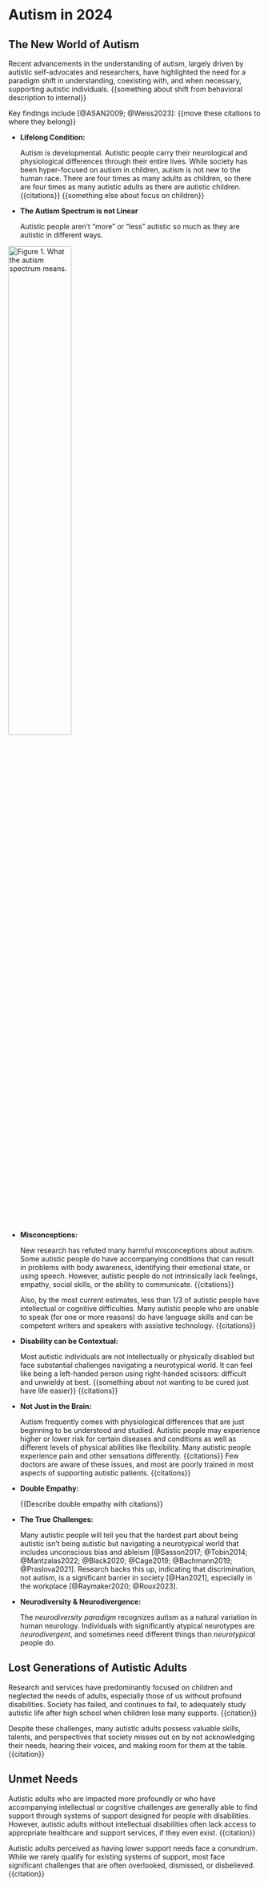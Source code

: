 # Autism in 2024 {#sec-autism2024}

## The New World of Autism

Recent advancements in the understanding of autism, largely driven by autistic self-advocates and researchers, have highlighted the need for a paradigm shift in understanding, coexisting with, and when necessary, supporting autistic individuals. {{something about shift from behavioral description to internal}}

Key findings include [@ASAN2009; @Weiss2023]: {{move these citations to where they belong}}

-   **Lifelong Condition:**

    Autism is developmental. Autistic people carry their neurological and physiological differences through their entire lives. While society has been hyper-focused on autism in children, autism is not new to the human race. There are four times as many adults as children, so there are four times as many autistic adults as there are autistic children. {{citations}} {{something else about focus on children}}

-   **The Autism Spectrum is not Linear**

    Autistic people aren't "more" or "less" autistic so much as they are autistic in different ways.

[![Figure 1. What the autism spectrum means.](media/autism_spectrum.jpeg "https://www.instagram.com/p/Cb2ykmTM0TN/?hl=en&img_index=1"){#fig-autism-spectrum fig-alt="Sketch of radar chart vs linear spectrum to illustrate autism. By https://linktr.ee/Autism_Sketches" fig-align="center" width="50%"}](https://www.instagram.com/p/Cb2ykmTM0TN/?hl=en&img_index=1)

-   **Misconceptions:**

    New research has refuted many harmful misconceptions about autism. Some autistic people do have accompanying conditions that can result in problems with body awareness, identifying their emotional state, or using speech. However, autistic people do not intrinsically lack feelings, empathy, social skills, or the ability to communicate. {{citations}}

    Also, by the most current estimates, less than 1/3 of autistic people have intellectual or cognitive difficulties. Many autistic people who are unable to speak (for one or more reasons) do have language skills and can be competent writers and speakers with assistive technology. {{citations}}

-   **Disability can be Contextual:**

    Most autistic individuals are not intellectually or physically disabled but face substantial challenges navigating a neurotypical world. It can feel like being a left-handed person using right-handed scissors: difficult and unwieldy at best. {{something about not wanting to be cured just have life easier}} {{citations}}

-   **Not Just in the Brain:**

    Autism frequently comes with physiological differences that are just beginning to be understood and studied. Autistic people may experience higher or lower risk for certain diseases and conditions as well as different levels of physical abilities like flexibility. Many autistic people experience pain and other sensations differently. {{citations}} Few doctors are aware of these issues, and most are poorly trained in most aspects of supporting autistic patients. {{citations}}

-   **Double Empathy:**

    {{Describe double empathy with citations}}

-   **The True Challenges:**

    Many autistic people will tell you that the hardest part about being autistic isn't being autistic but navigating a neurotypical world that includes unconscious bias and ableism [@Sasson2017; @Tobin2014; @Mantzalas2022; @Black2020; @Cage2019; @Bachmann2019; @Praslova2021]. Research backs this up, indicating that discrimination, not autism, is a significant barrier in society [@Han2021], especially in the workplace [@Raymaker2020; @Roux2023].

-   **Neurodiversity & Neurodivergence:**

    The *neurodiversity paradigm* recognizes autism as a natural variation in human neurology. Individuals with significantly atypical neurotypes are *neurodivergent*, and sometimes need different things than *neurotypical* people do.

## Lost Generations of Autistic Adults {#sec-autism2024_lost_gen}

Research and services have predominantly focused on children and neglected the needs of adults, especially those of us without profound disabilities. Society has failed, and continues to fail, to adequately study autistic life after high school when children lose many supports. {{citation}}

Despite these challenges, many autistic adults possess valuable skills, talents, and perspectives that society misses out on by not acknowledging their needs, hearing their voices, and making room for them at the table. {{citation}}

## Unmet Needs

Autistic adults who are impacted more profoundly or who have accompanying intellectual or cognitive challenges are generally able to find support through systems of support designed for people with disabilities. However, autistic adults without intellectual disabilities often lack access to appropriate healthcare and support services, if they even exist. {{citation}}

Autistic adults perceived as having lower support needs face a conundrum. While we rarely qualify for existing systems of support, most face significant challenges that are often overlooked, dismissed, or disbelieved. {{citation}}
